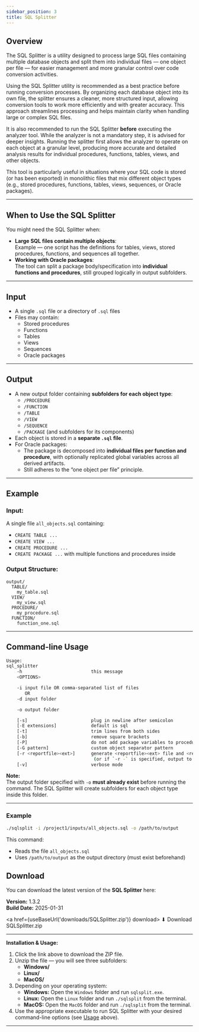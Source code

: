 ```yaml
---
sidebar_position: 3
title: SQL Splitter
---
```


## Overview

The SQL Splitter is a utility designed to process large SQL files containing multiple database objects and split them into individual files — one object per file — for easier management and more granular control over code conversion activities.

Using the SQL Splitter utility is recommended as a best practice before running conversion processes. By organizing each database object into its own file, the splitter ensures a cleaner, more structured input, allowing conversion tools to work more efficiently and with greater accuracy. This approach streamlines processing and helps maintain clarity when handling large or complex SQL files.

It is also recommended to run the SQL Splitter **before** executing the analyzer tool. While the analyzer is not a mandatory step, it is advised for deeper insights. Running the splitter first allows the analyzer to operate on each object at a granular level, producing more accurate and detailed analysis results for individual procedures, functions, tables, views, and other objects.

This tool is particularly useful in situations where your SQL code is stored (or has been exported) in monolithic files that mix different object types (e.g., stored procedures, functions, tables, views, sequences, or Oracle packages).


---

## When to Use the SQL Splitter

You might need the SQL Splitter when:

- **Large SQL files contain multiple objects**:  
  Example — one script has the definitions for tables, views, stored procedures, functions, and sequences all together.
- **Working with Oracle packages**:  
  The tool can split a package body/specification into **individual functions and procedures**, still grouped logically in output subfolders.

---

## Input

- A single `.sql` file or a directory of `.sql` files
- Files may contain:
  - Stored procedures
  - Functions
  - Tables
  - Views
  - Sequences
  - Oracle packages

---

## Output

- A new output folder containing **subfolders for each object type**:
  - `/PROCEDURE`
  - `/FUNCTION`
  - `/TABLE`
  - `/VIEW`
  - `/SEQUENCE`
  - `/PACKAGE` (and subfolders for its components)
- Each object is stored in a **separate `.sql` file**.
- For Oracle packages:
  - The package is decomposed into **individual files per function and procedure**, with optionally replicated global variables across all derived artifacts.
  - Still adheres to the “one object per file” principle.

---

## Example

### Input:
A single file `all_objects.sql` containing:
- `CREATE TABLE ...`
- `CREATE VIEW ...`
- `CREATE PROCEDURE ...`
- `CREATE PACKAGE ...` with multiple functions and procedures inside

### Output Structure:

```text
output/
  TABLE/
    my_table.sql
  VIEW/
    my_view.sql
  PROCEDURE/
    my_procedure.sql
  FUNCTION/
    function_one.sql

```
---

## Command-line Usage

```bash
Usage:
sql_splitter
    -h                          this message
    <OPTIONS>

    -i input file OR comma-separated list of files
       OR
    -d input folder

    -o output folder

    [-s]                        plug in newline after semicolon
    [-E extensions]             default is sql
    [-t]                        trim lines from both sides
    [-b]                        remove square brackets
    [-P]                        do not add package variables to procedures and functions
    [-G pattern]                custom object separator pattern
    [-r <reportfile><ext>]      generate <reportfile><ext> file and <reportfile>_duplicates<ext> file
                                 (or if `-r -` is specified, output to STDOUT)
    [-v]                        verbose mode
```

**Note:**  
The output folder specified with `-o` **must already exist** before running the command. The SQL Splitter will create subfolders for each object type inside this folder.

---

### Example

```bash
./sqlsplit -i /project1/inputs/all_objects.sql -o /path/to/output
```

This command:
- Reads the file `all_objects.sql`
- Uses `/path/to/output` as the output directory (must exist beforehand)

## Download

You can download the latest version of the **SQL Splitter** here:

**Version:** 1.3.2  
**Build Date:** 2025-01-31  

<a href={useBaseUrl('downloads/SQLSplitter.zip')} download>
  ⬇ Download SQLSplitter.zip
</a>

---

**Installation & Usage:**
1. Click the link above to download the ZIP file.
2. Unzip the file — you will see three subfolders:
   - **Windows/**
   - **Linux/**
   - **MacOS/**
3. Depending on your operating system:
   - **Windows:** Open the `Windows` folder and run `sqlsplit.exe`.
   - **Linux:** Open the `Linux` folder and run `./sqlsplit` from the terminal.
   - **MacOS:** Open the `MacOS` folder and run `./sqlsplit` from the terminal.
4. Use the appropriate executable to run SQL Splitter with your desired command-line options (see [Usage](#command-line-usage) above).

---
